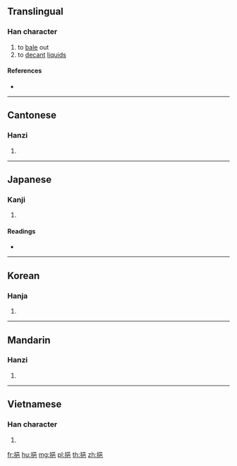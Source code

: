 ==Translingual==

===Han character===
{{Han char|rn=64|rad=手|as=07|sn=10|four=56017|canj=QRAU|ids=⿰扌邑}}

# to [[bale]] out
# to [[decant]] [[liquid]]s

====References====
* {{Han ref|kx=0432.030|dkj=12105|dj=0781.110|hdz=31883.060|uh=6339|ud=25401|bh=D1BA|bd=53690}}

----

==Cantonese==

===Hanzi===
{{yue-hanzi|jyut=jap1|y=yap1}}

# {{defn|lang=yue|sort=手07}}

----

==Japanese==

===Kanji===
{{ja-kanji|grade=|rs=手07}}

# {{defn|lang=ja|sort=手07}}

====Readings====
* {{ja-readings|on=[[ゆう]] (yū), [[おう]] (ō)|kun=[[くむ]] (kumu)}}

----

==Korean==

===Hanja===
{{ko-hanja|hangeul=읍|eumhun=|rv=eup|mr=ŭp|y=up}}

# {{defn|lang=ko|sort=手07}}

----

==Mandarin==

===Hanzi===
{{cmn-hanzi|pin=[[yì]] ([[yi4]])|wg=i<sup>4</sup>}}

# {{defn|lang=cmn|sort=手07}}

----

==Vietnamese==

===Han character===
{{vi-hantu|úp|rs=手07}}

# {{defn|lang=vi|sort=手07}}

[[fr:挹]]
[[hu:挹]]
[[mg:挹]]
[[pl:挹]]
[[th:挹]]
[[zh:挹]]